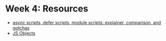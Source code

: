 # Week 4: Resources

- [async scripts, defer scripts, module scripts: explainer, comparison, and gotchas](https://gist.github.com/jakub-g/385ee6b41085303a53ad92c7c8afd7a6#visual-representation)
- [JS Objects](https://www.programiz.com/javascript/object)
